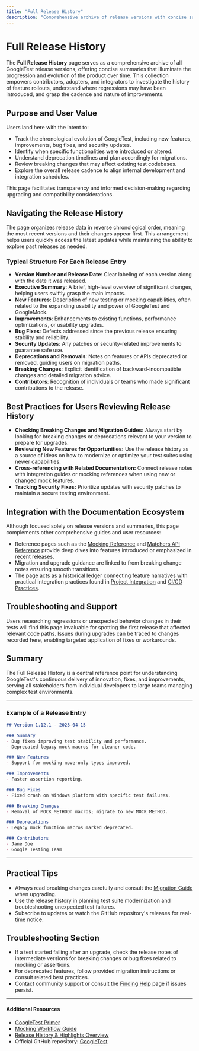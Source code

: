 ```yaml
---
title: "Full Release History"
description: "Comprehensive archive of release versions with concise summaries for each. Enables contributors and adopters to investigate product evolution, regression introductions, and the cadence of key feature rollouts."
---
```


# Full Release History

The **Full Release History** page serves as a comprehensive archive of all GoogleTest release versions, offering concise summaries that illuminate the progression and evolution of the product over time. This collection empowers contributors, adopters, and integrators to investigate the history of feature rollouts, understand where regressions may have been introduced, and grasp the cadence and nature of improvements.

## Purpose and User Value

Users land here with the intent to:

- Track the chronological evolution of GoogleTest, including new features, improvements, bug fixes, and security updates.
- Identify when specific functionalities were introduced or altered.
- Understand deprecation timelines and plan accordingly for migrations.
- Review breaking changes that may affect existing test codebases.
- Explore the overall release cadence to align internal development and integration schedules.

This page facilitates transparency and informed decision-making regarding upgrading and compatibility considerations.

## Navigating the Release History

The page organizes release data in reverse chronological order, meaning the most recent versions and their changes appear first. This arrangement helps users quickly access the latest updates while maintaining the ability to explore past releases as needed.

### Typical Structure For Each Release Entry

- **Version Number and Release Date**: Clear labeling of each version along with the date it was released.
- **Executive Summary**: A brief, high-level overview of significant changes, helping users swiftly grasp the main impacts.
- **New Features**: Description of new testing or mocking capabilities, often related to the expanding usability and power of GoogleTest and GoogleMock.
- **Improvements**: Enhancements to existing functions, performance optimizations, or usability upgrades.
- **Bug Fixes**: Defects addressed since the previous release ensuring stability and reliability.
- **Security Updates**: Any patches or security-related improvements to guarantee safe use.
- **Deprecations and Removals**: Notes on features or APIs deprecated or removed, guiding users on migration paths.
- **Breaking Changes**: Explicit identification of backward-incompatible changes and detailed migration advice.
- **Contributors**: Recognition of individuals or teams who made significant contributions to the release.

## Best Practices for Users Reviewing Release History

- **Checking Breaking Changes and Migration Guides:** Always start by looking for breaking changes or deprecations relevant to your version to prepare for upgrades.
- **Reviewing New Features for Opportunities:** Use the release history as a source of ideas on how to modernize or optimize your test suites using newer capabilities.
- **Cross-referencing with Related Documentation:** Connect release notes with integration guides or mocking references when using new or changed mock features.
- **Tracking Security Fixes:** Prioritize updates with security patches to maintain a secure testing environment.

## Integration with the Documentation Ecosystem

Although focused solely on release versions and summaries, this page complements other comprehensive guides and user resources:

- Reference pages such as the [Mocking Reference](../reference/mocking.md) and [Matchers API Reference](../core-assertions-matchers/matchers-reference.md) provide deep dives into features introduced or emphasized in recent releases.
- Migration and upgrade guidance are linked to from breaking change notes ensuring smooth transitions.
- The page acts as a historical ledger connecting feature narratives with practical integration practices found in [Project Integration](../integration-and-scenarios/project-integration.md) and [CI/CD Practices](../integration-and-scenarios/ci-cd-practices.md).

## Troubleshooting and Support

Users researching regressions or unexpected behavior changes in their tests will find this page invaluable for spotting the first release that affected relevant code paths. Issues during upgrades can be traced to changes recorded here, enabling targeted application of fixes or workarounds.

## Summary

The Full Release History is a central reference point for understanding GoogleTest's continuous delivery of innovation, fixes, and improvements, serving all stakeholders from individual developers to large teams managing complex test environments.

---

### Example of a Release Entry

```markdown
## Version 1.12.1 - 2023-04-15

### Summary
- Bug fixes improving test stability and performance.
- Deprecated legacy mock macros for cleaner code.

### New Features
- Support for mocking move-only types improved.

### Improvements
- Faster assertion reporting.

### Bug Fixes
- Fixed crash on Windows platform with specific test failures.

### Breaking Changes
- Removal of MOCK_METHODn macros; migrate to new MOCK_METHOD.

### Deprecations
- Legacy mock function macros marked deprecated.

### Contributors
- Jane Doe
- Google Testing Team
```

---

## Practical Tips
- Always read breaking changes carefully and consult the [Migration Guide](../integration-and-scenarios/migration-guide.md) when upgrading.
- Use the release history in planning test suite modernization and troubleshooting unexpected test failures.
- Subscribe to updates or watch the GitHub repository's releases for real-time notice.

## Troubleshooting Section

- If a test started failing after an upgrade, check the release notes of intermediate versions for breaking changes or bug fixes related to mocking or assertions.
- For deprecated features, follow provided migration instructions or consult related best practices.
- Contact community support or consult the [Finding Help](../faq/community-support/finding-help.md) page if issues persist.

---

#### Additional Resources
- [GoogleTest Primer](../primer.md)
- [Mocking Workflow Guide](../guides/core-workflows/mocking-workflow.md)
- [Release History & Highlights Overview](../changelog/release-history/latest-release.md)
- Official GitHub repository: [GoogleTest](https://github.com/google/googletest)
